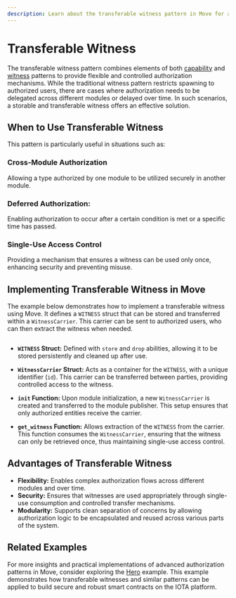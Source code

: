 ```yaml
---
description: Learn about the transferable witness pattern in Move for advanced authorization scenarios.
---
```


# Transferable Witness

The transferable witness pattern combines elements of both [capability](capabilities.mdx)
and [witness](witness.mdx) patterns to provide flexible and controlled authorization mechanisms.
While the traditional witness pattern restricts spawning to authorized users,
there are cases where authorization needs to be delegated across different modules or delayed over time.
In such scenarios, a storable and transferable witness offers an effective solution.

## When to Use Transferable Witness

This pattern is particularly useful in situations such as:

### Cross-Module Authorization

Allowing a type authorized by one module to be utilized securely in another module.

### Deferred Authorization:

Enabling authorization to occur after a certain condition is met or a specific time has passed.

### Single-Use Access Control

Providing a mechanism that ensures a witness can be used only once, enhancing security and preventing misuse.

## Implementing Transferable Witness in Move

The example below demonstrates how to implement a transferable witness using Move.
It defines a `WITNESS` struct that can be stored and transferred within a `WitnessCarrier`.
This carrier can be sent to authorized users, who can then extract the witness when needed.


```move file=<rootDir>/docs/examples/move/move-overview/patterns/transferable-witness.move
```

- **`WITNESS` Struct:** Defined with `store` and `drop` abilities, allowing it to be stored persistently and cleaned up after use.

- **`WitnessCarrier` Struct:** Acts as a container for the `WITNESS`, with a unique identifier (`id`). This carrier can be transferred between parties, providing controlled access to the witness.

- **`init` Function:** Upon module initialization, a new `WitnessCarrier` is created and transferred to the module publisher. This setup ensures that only authorized entities receive the carrier.

- **`get_witness` Function:** Allows extraction of the `WITNESS` from the carrier. This function consumes the `WitnessCarrier`, ensuring that the witness can only be retrieved once, thus maintaining single-use access control.

## Advantages of Transferable Witness

- **Flexibility:** Enables complex authorization flows across different modules and over time.
- **Security:** Ensures that witnesses are used appropriately through single-use consumption and controlled transfer mechanisms.
- **Modularity:** Supports clean separation of concerns by allowing authorization logic to be encapsulated and reused across various parts of the system.

## Related Examples

For more insights and practical implementations of advanced authorization patterns in Move, consider exploring the [Hero](https://github.com/iotaledger/iota/blob/main/examples/move/hero/sources/example.move) example.
This example demonstrates how transferable witnesses and similar patterns can be applied to build secure and robust smart contracts on the IOTA platform.

<Quiz questions={questions} />